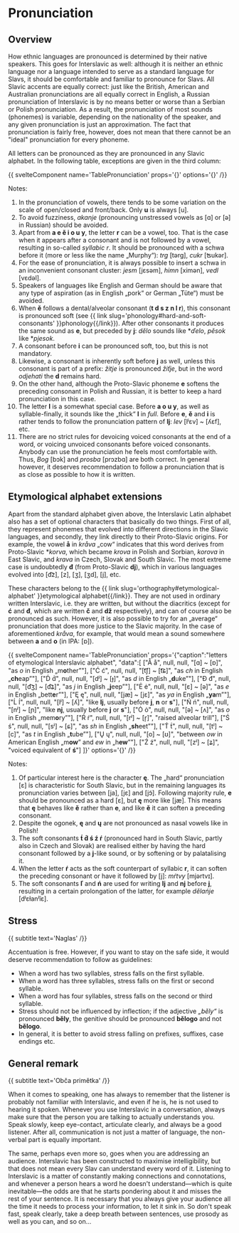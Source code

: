 # Pronunciation

## Overview

How ethnic languages are pronounced is determined by their native speakers. This goes for Interslavic as well: although it is neither an ethnic language nor a language intended to serve as a standard language for Slavs, it should be comfortable and familiar to pronounce for Slavs. All Slavic accents are equally correct: just like the British, American and Australian pronunciations are all equally correct in English, a Russian pronunciation of Interslavic is by no means better or worse than a Serbian or Polish pronunciation. As a result, the pronunciation of most sounds (phonemes) is variable, depending on the nationality of the speaker, and any given pronunciation is just an approximation. The fact that pronunciation is fairly free, however, does not mean that there cannot be an "ideal" pronunciation for every phoneme.

All letters can be pronounced as they are pronounced in any Slavic alphabet. In the following table, exceptions are given in the third column:

{{ svelteComponent name='TablePronunciation' props='{}' options='{}' /}}

Notes:

1.  In the pronunciation of vowels, there tends to be some variation on the scale of open/closed and front/back. Only **u** is always [u].
2.  To avoid fuzziness, *akanje* (pronouncing unstressed vowels as [ɑ] or [ə] in Russian) should be avoided.
3.  Apart from **a e ě i o u y**, the letter **r** can be a vowel, too. That is the case when it appears after a consonant and is not followed by a vowel, resulting in so-called *syllabic r*. It should be pronounced with a schwa before it (more or less like the name „Murphy“): *trg* [tərg], *cukr* [ʦukər].
4.  For the ease of pronunciation, it is always possible to insert a schwa in an inconvenient consonant cluster: *jesm* [jɛsǝm], *himn* [ximǝn], *vedl* [vɛdǝl].
5.  Speakers of languages like English and German should be aware that any type of aspiration (as in English „pork“ or German „Tüte“) must be avoided.
6.  When **ě** follows a dental/alveolar consonant (**t d s z n l r**), this consonant is pronounced soft (see {{ link slug='phonology#hard-and-soft-consonants' }}phonology{{/link}}). After other consonants it produces the same sound as **e**, but preceded by **j**: *dělo* sounds like **ďelo*, *pěsok* like **pjesok*.
7.  A consonant before **i** can be pronounced soft, too, but this is not mandatory.
8.  Likewise, a consonant is inherently soft before **j** as well, unless this consonant is part of a prefix: *žitje* is pronounced *žiťje*, but in the word *odjehati* the **d** remains hard.
9.  On the other hand, although the Proto-Slavic phoneme **e** softens the preceding consonant in Polish and Russian, it is better to keep a hard pronunciation in this case.
10. The letter **l** is a somewhat special case. Before **a o u y**, as well as syllable-finally, it sounds like the „thick“ **l** in *full*. Before **e**, **ě** and **i** is rather tends to follow the pronunciation pattern of **lj**: *lev* [lʲɛv] ~ [ʎɛf], etc.
11. There are no strict rules for devoicing voiced consonants at the end of a word, or voicing unvoiced consonants before voiced consonants. Anybody can use the pronunciation he feels most comfortable with. Thus, *Bog* [bɔk] and *prosba* [prɔzbɑ] are both correct. In general however, it deserves recommendation to follow a pronunciation that is as close as possible to how it is written.

## Etymological alphabet extensions

Apart from the standard alphabet given above, the Interslavic Latin alphabet also has a set of optional characters that basically do two things. First of all, they represent phonemes that evolved into different directions in the Slavic languages, and secondly, they link directly to their Proto-Slavic origins. For example, the vowel **å** in *kråva* „cow“ indicates that this word derives from Proto-Slavic **korva*, which became *krova* in Polish and Sorbian, *korova* in East Slavic, and *krava* in Czech, Slovak and South Slavic. The most extreme case is undoubtedly **đ** (from Proto-Slavic **dj**), which in various languages evolved into [d͡z], [z], [ʒ], [ʒd], [j], etc.

These characters belong to the {{ link slug='orthography#etymological-alphabet' }}etymological alphabet{{/link}}. They are not used in ordinary written Interslavic, i.e. they are written, but without the diacritics (except for **ć** and **đ**, which are written **č** and **dž** respectively), and can of course also be pronounced as such. However, it is also possible to try for an „average“ pronunciation that does more justice to the Slavic majority. In the case of aforementioned *kråva*, for example, that would mean a sound somewhere between **a** and **o** (in IPA: [ɒ]).

{{ svelteComponent name='TablePronunciation' props='{"caption":"letters of etymological Interslavic alphabet",
"data":[
	["Å å", null, null, "[ɑ] ~ [ɒ]", "as <i>o</i> in English „m<b>o</b>ther”"],
	["Ć ć", null, null, "[t͡ʃ] ~ [t͡ɕ]", "as <i>ch</i> in English „<b>ch</b>eap”"],
	["D́ d́", null, null, "[dʲ] ~ [ɟ]", "as <i>d</i> in English „<b>d</b>uke”"],
	["Ð đ", null, null, "[d͡ʒ] ~ [d͡ʑ]", "as <i>j</i> in English „<b>j</b>eep”"],
	["Ė ė", null, null, "[ɛ] ~ [ǝ]", "as <i>e</i> in English „bett<b>e</b>r”"],
	["Ę ę", null, null, "[jæ] ~ [jɛ]", "as <i>ya</i> in English „<b>ya</b>m”"],
	["Ĺ ĺ", null, null, "[lʲ] ~ [ʎ]", "like <b>lj</b>, usually before <b>j</b>, <b>n</b> or <b>s</b>"],
	["Ń ń", null, null, "[nʲ] ~ [ɲ]", "like <b>nj</b>, usually before <b>j</b> or <b>s</b>"],
	["Ȯ ȯ", null, null, "[ə] ~ [ʌ]", "as <i>o</i> in English „mem<b>o</b>ry”"],
	["Ŕ ŕ", null, null, "[rʲ] ~ [r̝]", "raised alveolar trill"],
	["Ś ś", null, null, "[sʲ] ~ [ɕ]", "as <i>sh</i> in English „<b>sh</b>eet”"],
	["T́ t́", null, null, "[tʲ] ~ [c]", "as <i>t</i> in English „<b>t</b>ube”"],
	["Ų ų", null, null, "[o] ~ [ʊ]", "between <i>ow</i> in American English „m<b>ow</b>” and <i>ew</i> in „h<b>ew</b>”"],
	["Ź ź", null, null, "[zʲ] ~ [ʑ]", "voiced equivalent of <b>ś</b>"]
]}' options='{}' /}}

Notes:

1. Of particular interest here is the character **ę**. The „hard“ pronunciation [ɛ] is characteristic for South Slavic, but in the remaining languages its pronunciation varies between [ja], [jɛ] and [jɔ̃]. Following majority rule, **e** should be pronounced as a hard [ɛ], but **ę** more like [jæ]. This means that **ę** behaves like **ě** rather than **e**, and like **ě** it can soften a preceding consonant.
2. Despite the ogonek, **ę** and **ų** are not pronounced as nasal vowels like in Polish!
3. The soft consonants **t́ d́ ś ź ŕ** (pronounced hard in South Slavic, partly also in Czech and Slovak) are realised either by having the hard consonant followed by a **j**-like sound, or by softening or by palatalising it.
4. When the letter **ŕ** acts as the soft counterpart of syllabic **r**, it can soften the preceding consonant or have it followed by [j]: *mŕtvy* [mjǝrtvɪ].
5. The soft consonants **ľ** and **ń** are used for writing **lj** and **nj** before **j**, resulting in a certain prolongation of the latter, for example *dělańje* [dʲɛɫanʲĭɛ].

## Stress
{{ subtitle text='Naglas' /}}

Accentuation is free. However, if you want to stay on the safe side, it would deserve recommendation to follow as guidelines:

- When a word has two syllables, stress falls on the first syllable.
- When a word has three syllables, stress falls on the first or second syllable.
- When a word has four syllables, stress falls on the second or third syllable.
- Stress should not be influenced by inflection; if the adjective *„běly“* is pronounced **běly**, the genitive should be pronounced **bělogo** and not **bělogo**.
- In general, it is better to avoid stress falling on prefixes, suffixes, case endings etc.

## General remark
{{ subtitle text='Obča primětka' /}}

When it comes to speaking, one has always to remember that the listener is probably not familiar with Interslavic, and even if he is, he is not used to hearing it spoken. Whenever you use Interslavic in a conversation, always make sure that the person you are talking to actually understands you. Speak slowly, keep eye-contact, articulate clearly, and always be a good listener. After all, communication is not just a matter of language, the non-verbal part is equally important.

The same, perhaps even more so, goes when you are addressing an audience. Interslavic has been constructed to maximise intelligibility, but that does not mean every Slav can understand every word of it. Listening to Interslavic is a matter of constantly making connections and connotations, and whenever a person hears a word he doesn't understand—which is quite inevitable—the odds are that he starts pondering about it and misses the rest of your sentence. It is necessary that you always give your audience all the time it needs to process your information, to let it sink in. So don't speak fast, speak clearly, take a deep breath between sentences, use prosody as well as you can, and so on...
